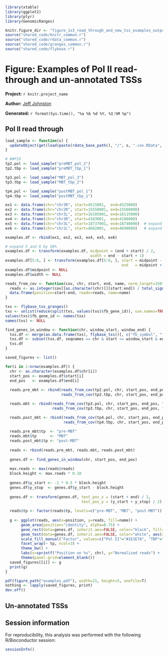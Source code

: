 ``` r
library(xtable)
library(ggplot2)
library(plyr)
library(GenomicRanges)

knitr.figure_dir <- "figure_1s3_read_through_and_new_tss_examples_output"
source("shared_code/knitr_common.r")
source("shared_code/rdata_common.r")
source("shared_code/granges_common.r")
source("shared_code/flybase.r")
````

# Figure: Examples of Pol II read-through and un-annotated TSSs

**Project:** `r knitr.project_name`

**Author:** [Jeff Johnston](mailto:jjj@stowers.org)

**Generated:** `r format(Sys.time(), "%a %b %d %Y, %I:%M %p")`

## Pol II read through

``` r

load_sample <- function(s) {
  updateObject(get(load(paste(rdata_base_path(), "/", s, ".cov.RData", sep=""))))
}

# ##FIX
tp2.pol <- load_sample("preMBT_pol_2")
tp2.tbp <- load_sample("preMBT_tbp_1")

tp3.pol <- load_sample("MBT_pol_3")
tp3.tbp <- load_sample("MBT_tbp_2")

tp4.pol <- load_sample("postMBT_pol_1")
tp4.tbp <- load_sample("postMBT_tbp_1")

ex1 <- data.frame(chr="chr3R", start=4515001,  end=4525000)
ex2 <- data.frame(chr="chr2R", start=15550001, end=15560000)
ex3 <- data.frame(chr="chr3L", start=16105001, end=16115000)
ex4 <- data.frame(chr="chr3R", start=4103001,  end=4106000)
ex5 <- data.frame(chr="chr3L", start=18737001, end=18740000)  # expand
ex6 <- data.frame(chr="chr2L", start=4682001,  end=4690000)   # expand

examples.df <- rbind(ex1, ex2, ex3, ex4, ex5, ex6)

# expand 5 and 6 by 50%
examples.df <- transform(examples.df, midpoint = (end + start) / 2,
                                      width = end - start + 1)
examples.df[5:6, ] <- transform(examples.df[5:6, ], start = midpoint - (width * 1.5) / 2,
                                                    end   = midpoint + (width * 1.5) / 2)
examples.df$midpoint <- NULL
examples.df$width <- NULL

reads_from_cov <- function(cov, chr, start, end, name, norm_target=150*10000000) {
  reads <- as.integer(cov[[as.character(chr)]][start:end]) / total_signal(cov) * norm_target
  data.frame(position=start:end, reads=reads, name=name)
}

txs <- flybase_txs_granges()
txs <- unlist(reduce(split(txs, values(txs)$fb_gene_id)), use.names=TRUE)
values(txs)$fb_gene_id <- names(txs)
names(txs) <- NULL

find_genes_in_window <- function(chr, window_start, window_end) {
  txs.df <- merge(as.data.frame(txs), flybase_txs()[, c("fb_symbol", "fb_gene_id")])
  txs.df <- subset(txs.df, seqnames == chr & start >= window_start & end <= window_end)
  txs.df
}

saved_figures <- list()

for(i in 1:nrow(examples.df)) {
  chr <- as.character(examples.df$chr[i])
  start_pos <- examples.df$start[i]
  end_pos   <- examples.df$end[i]
  
  reads.pre_mbt <- rbind(reads_from_cov(tp2.pol, chr, start_pos, end_pos, "Pol II"), 
                         reads_from_cov(tp2.tbp, chr, start_pos, end_pos, "TBP"))

  reads.mbt <- rbind(reads_from_cov(tp3.pol, chr, start_pos, end_pos, "Pol II"), 
                     reads_from_cov(tp3.tbp, chr, start_pos, end_pos, "TBP"))

  reads.post_mbt <- rbind(reads_from_cov(tp4.pol, chr, start_pos, end_pos, "Pol II"), 
                          reads_from_cov(tp4.tbp, chr, start_pos, end_pos, "TBP"))
  
  reads.pre_mbt$tp  <- "pre-MBT"
  reads.mbt$tp      <- "MBT"
  reads.post_mbt$tp <- "post-MBT"
  
  reads <- rbind(reads.pre_mbt, reads.mbt, reads.post_mbt)
  
  genes.df <- find_genes_in_window(chr, start_pos, end_pos)
  
  max.reads <- max(reads$reads)
  block.height <- max.reads * 0.10
  
  genes.df$y_start <- -1 * 0.5 * block.height
  genes.df$y_stop  <- genes.df$y_start - block.height
  
  genes.df <- transform(genes.df, text_pos_x = (start + end) / 2,
                                  text_pos_y = (y_start + y_stop) / 2)
  
  reads$tp <- factor(reads$tp, levels=c("pre-MBT", "MBT", "post-MBT"))
  
  g <- ggplot(reads, aes(x=position, y=reads, fill=name)) +
       geom_area(position="identity", alpha=0.75) +
       geom_rect(data=genes.df, inherit.aes=FALSE, color="black", fill="gray50", alpha=0.5, aes(xmin=start, xmax=end, ymin=y_start, ymax=y_stop)) +
       geom_text(data=genes.df, inherit.aes=FALSE, color="white", aes(x=text_pos_x, y=text_pos_y, label=fb_symbol)) +
       scale_fill_manual("Factor", values=c("Pol II"="#1E1E78", "TBP"="#F8426D")) +
       facet_wrap(~ tp, ncol=3) +
       theme_bw() +
       labs(x=sprintf("Position on %s", chr), y="Normalized reads") +
       theme(panel.grid=element_blank())
  saved_figures[[i]] <- g
  print(g)
}

````

``` r
pdf(figure_path("examples.pdf"), width=21, height=5, onefile=T)
nothing <- lapply(saved_figures, print)
dev.off()
````

## Un-annotated TSSs

## Session information

For reproducibility, this analysis was performed with the following R/Bioconductor session:

``` r
sessionInfo()
````
